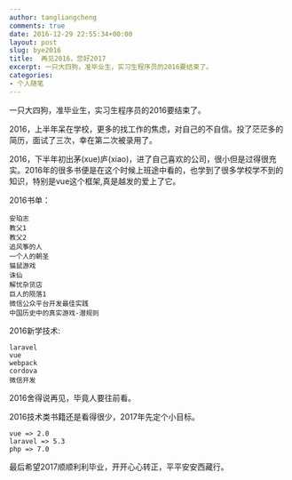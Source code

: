 ```yaml
---
author: tangliangcheng
comments: true
date: 2016-12-29 22:55:34+00:00
layout: post
slug: bye2016
title:  再见2016，您好2017
excerpt: 一只大四狗，准毕业生，实习生程序员的2016要结束了。
categories:
- 个人随笔
---
```


一只大四狗，准毕业生，实习生程序员的2016要结束了。

2016，上半年呆在学校，更多的找工作的焦虑，对自己的不自信。投了茫茫多的简历，面试了三次，幸在第二次被录用了。

2016，下半年初出茅(xue)庐(xiao)，进了自己喜欢的公司，很小但是过得很充实。2016年的很多书便是在这个时候上班途中看的，也学到了很多学校学不到的知识，特别是vue这个框架,真是越发的爱上了它。

2016书单：

	安珀志
    教父1
    教父2
    追风筝的人
    一个人的朝圣
    猫鼠游戏
    诛仙
    解忧杂货店
    巨人的陨落1
    微信公众平台开发最佳实践
    中国历史中的真实游戏-潜规则
    
2016新学技术:

	laravel
    vue
    webpack
    cordova
    微信开发

2016舍得说再见，毕竟人要往前看。

2016技术类书籍还是看得很少，2017年先定个小目标。
  
	vue => 2.0
    laravel => 5.3
    php => 7.0
    
最后希望2017顺顺利利毕业，开开心心转正，平平安安西藏行。


	
